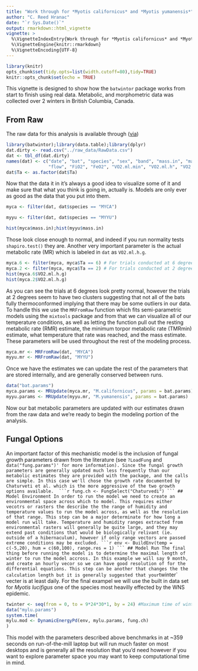 ```yaml
---
title: "Work through for *Myotis californicus* and *Myotis yumanensis*"
author: "C. Reed Hranac"
date: "`r Sys.Date()`"
output: rmarkdown::html_vignette
vignette: >
  %\VignetteIndexEntry{Work through for *Myotis californicus* and *Myotis yumanensis*}
  %\VignetteEngine{knitr::rmarkdown}
  %\VignetteEncoding{UTF-8}
---
```


```r
library(knitr)
opts_chunk$set(tidy.opts=list(width.cutoff=80),tidy=TRUE)
knitr::opts_chunk$set(echo = TRUE)
```

This vignette is designed to show how the `batwintor` package works from start to finish using real data. Metabolic, and morphometric data was collected over 2 winters in British Columbia, Canada. 

## From Raw
The raw data for this analysis is available through ([via](https://www.dropbox.com/s/61auiyewty5n6ga/Creston%20Respirometry%20Raw%20Data%20-%20ALL.csv?dl=0)) 

```r
library(batwintor);library(data.table);library(dplyr)
dat.dirty <- read.csv("../raw_data/RawData.csv")
dat <- tbl_df(dat.dirty)
names(dat) <- c("date", "bat", "species", "sex", "band", "mass.in", "mass.out", "Ta", "Ta.p",
                "flow", "FiO2", "FeO2", "VO2.ml.min", "VO2.ml.h", "VO2.ml.h.g")
dat$Ta <- as.factor(dat$Ta)
```

Now that the data it in it's always a good idea to visualize some of it and make sure that what you think is going in, actually is. Models are only ever as good as the data that you put into them.

```r
myca <- filter(dat, dat$species == "MYCA")

myyu <- filter(dat, dat$species == "MYYU")

hist(myca$mass.in);hist(myyu$mass.in)
```

Those look close enough to normal, and indeed if you run normality tests `shapiro.test()` they are. Another very important parameter is the actual metabolic rate (MR) which is labeled in `dat` as `VO2.ml.h.g`.

```r
myca.6 <- filter(myca, myca$Ta == 6) # For trials conducted at 6 degrees
myca.2 <- filter(myca, myca$Ta == 2) # For trials conducted at 2 degrees
hist(myca.6$VO2.ml.h.g)
hist(myca.2$VO2.ml.h.g)
```

As you can see the trials at 6 degrees look pretty normal, however the trials at 2 degrees seem to have two clusters suggesting that not all of the bats fully thermoconformed implying that there may be some outliers in our data. To handle this we use the `MRFromRaw` function which fits semi-parametric models using the `mixtools` package and from that we can visualize all of our temperature conditions, as well as letting the function pull out the resting metabolic rate (RMR) estimate, the minimum torpor metabolic rate (TMRmin) estimate, what temperature that rate was reached, and the mass estimate. These parameters will be used throughout the rest of the modeling process.


```r
myca.mr <- MRFromRaw(dat, "MYCA")
myyu.mr <- MRFromRaw(dat, "MYYU")
```
Once we have the estimates we can update the rest of the parameters that are stored internally, and are generally conserved between runs.
```r
data("bat.params")
myca.params <- MRUpdate(myca.mr, "M.californicus", params = bat.params)
myyu.params <- MRUpdate(myyu.mr, "M.yumanensis", params = bat.params)
```
Now our bat metabolic parameters are updated with our estimates drawn from the raw data and we're ready to begin the modeling portion of the analysis.

## Fungal Options
An important factor of this mechanistic model is the inclusion of fungal growth parameters drawn from the literature (see `?LoadFung` and `data("fung.params")' for more information). Since the fungal growth parameters are generally updated much less frequently than our metabolic estimates they are provided with the package, and the calls are simple. In this case we'll chose the growth rate documented by Chaturveti et al. which is the more aggressive of the two growth options available. 
```r
fung.ch <- FungSelect("Chaturvedi")
```
## Model Environment
In order to run the model we need to create an environmental space across which to model. This requires either vecotrs or rasters the describe the the range of humidity and temperature values to run the model across, as well as the resolution of that range. This step can be a major determinate for how long a model run will take. Temperature and humidity ranges extracted from environmental rasters will generally be quite large, and they may extend past conditions that would be biologically relivant (ie. outside of a hibernaculum), however if only range vectors are passed extreme conditions may be excluded.
```r
env <- BuildEnv(temp = c(-5,20), hum = c(60,100), range.res = 1)
```
## Model Run
The final thing before running the model is to determine the maximal length of winter to run the model accross. In this example we will say 9 month, and create an hourly vecor so we can have good resolution of for the differential equations. This step can be another that changes the the calculation length but it is generally suggested that your `twinter` vecter is at least daily. 
For the final exampel we will use the built in data set for *Myotis lucifigus* one of the species most heavilly effected by the WNS epidemic. 
```r
twinter <- seq(from = 0, to = 9*24*30*1, by = 24) #Maximum time of winter is 9 months, broken at daily intervals 
data("mylu.params")
system.time(
mylu.mod <- DynamicEnergyPd(env, mylu.params, fung.ch)  
)
```
This model with the parameters described above benchmarks in at ~359 seconds on run-of-the-mill laptop but will run much faster on most desktops and is generally all the resolution that you'd need however if you want to explore parameter space you may want to keep computational time in mind. 

